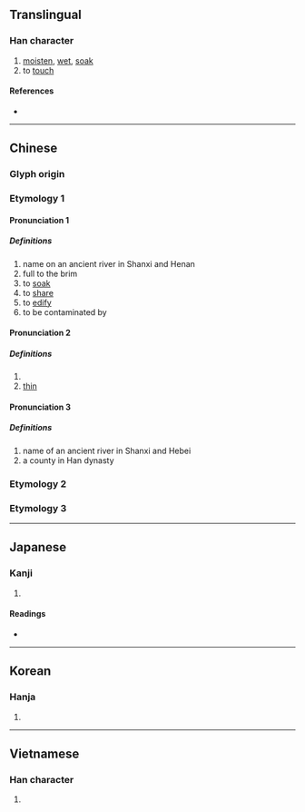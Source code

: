 {{also|霑}}
{{character info/new}}
==Translingual==

===Han character===
{{Han char|rn=85|rad=水|as=05|sn=8|four=31160|canj=EYR|ids=⿰氵占}}

# [[moisten]], [[wet]], [[soak]]
# to [[touch]]

====References====
* {{Han ref|kx=0614.120|dkj=17259|dj=1008.030|hdz=31583.060|uh=6CBE|ud=27838|bh=AA67|bd=43623}}

----

==Chinese==
{{zh-forms}}

===Glyph origin===
{{Han etym}}
===Etymology 1===
====Pronunciation 1====
{{zh-pron
|m=zhān
|c=zim1
|h=pfs=
|md=
|mn=ml:tiam/qz,xm,zz:chiam/qz,tw,xm,zz:cham
|mn_note=tiam/chiam - literary, cham - vernacular
|w=
|mc=1
|oc=1,1
|cat=v,a,pn
}}

=====Definitions=====
{{zh-hanzi}}

# name on an ancient river in Shanxi and Henan
# full to the brim
# to [[soak]]
# to [[share]]
# to [[edify]]
# to be contaminated by
====Pronunciation 2====
{{zh-pron
|m=tiān
|c=tip3
|mc=2
|oc=n,3
|cat=v,a
}}
=====Definitions=====
{{zh-hanzi}}

# {{zh-altform|添}}
# [[thin]]
====Pronunciation 3====
{{zh-pron
|m=diàn
|mc=3
|oc=n,3
|cat=pn
}}
=====Definitions=====
{{zh-hanzi}}

# name of an ancient river in Shanxi and Hebei
# a county in Han dynasty
===Etymology 2===
{{zh-see|覘|v}}
===Etymology 3===
{{zh-see|蘸|ss}}

----

==Japanese==

===Kanji===
{{ja-kanji|grade=|rs=水05}}

# {{defn|lang=ja|sort=水05}}

====Readings====
* {{ja-readings|on=[[てん]] (ten)|kun=[[うるおう]] (uruou)}}

----

==Korean==

===Hanja===
{{ko-hanja|hangeul=첨|eumhun=|rv=cheom|mr=ch'ŏm|y=chem}}

# {{defn|lang=ko|sort=水05}}

----

==Vietnamese==

===Han character===
{{vi-hantu|[[chăm]], [[trèm]], [[triêm]], [[chem]], [[thêm]]|rs=水05}}

# {{defn|lang=vi|sort=水05}}